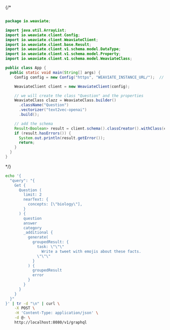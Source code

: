 

<Tabs groupId="languages">
<TabItem value="py" label="Python">

  <FilteredTextBlock
    text={PyCode}
    startMarker="# RAG"
    endMarker="# END RAG"
    language="py"
    title="quickstart_rag.py"
  />

</TabItem>

<TabItem value="js" label="JS/TS">

<FilteredTextBlock
  text={TSCode}
  startMarker="// RAG"
  endMarker="// END RAG"
  language="ts"
  title="quickstart_rag.ts"
/>

</TabItem>

<TabItem value="go" label="Go">
<FilteredTextBlock
  text={GoCode}
  startMarker="// RAG"
  endMarker="// END RAG"
  language="goraw"
  title="quickstart/3_2_rag/main.go"
/>
</TabItem>
{/* <TabItem value="java" label="Java">

```java

package io.weaviate;

import java.util.ArrayList;
import io.weaviate.client.Config;
import io.weaviate.client.WeaviateClient;
import io.weaviate.client.base.Result;
import io.weaviate.client.v1.schema.model.DataType;
import io.weaviate.client.v1.schema.model.Property;
import io.weaviate.client.v1.schema.model.WeaviateClass;

public class App {
  public static void main(String[] args) {
    Config config = new Config("https", "WEAVIATE_INSTANCE_URL/");  // Replace with your Weaviate endpoint

    WeaviateClient client = new WeaviateClient(config);

    // we will create the class "Question" and the properties
    WeaviateClass clazz = WeaviateClass.builder()
      .className("Question")
      .vectorizer("text2vec-openai")
      .build();

    // add the schema
    Result<Boolean> result = client.schema().classCreator().withClass(clazz).run();
    if (result.hasErrors()) {
      System.out.println(result.getError());
      return;
    }
  }
}
```

</TabItem> */}
<TabItem value="curl" label="Curl">

```bash
echo '{
  "query": "{
    Get {
      Question (
        limit: 2
        nearText: {
          concepts: [\"biology\"],
        }
      ) {
        question
        answer
        category
        _additional {
          generate(
            groupedResult: {
              task: \"\"\"
                Write a tweet with emojis about these facts.
              \"\"\"
            }
          ) {
            groupedResult
            error
          }
        }
      }
    }
  }"
}' | tr -d "\n" | curl \
    -X POST \
    -H 'Content-Type: application/json' \
    -d @- \
    http://localhost:8080/v1/graphql
```

</TabItem>
</Tabs>
